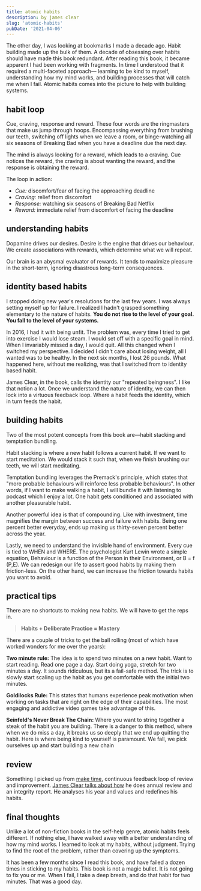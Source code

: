 ```yaml
---
title: atomic habits
description: by james clear
slug: 'atomic-habits'
pubDate: '2021-04-06'
---
```

The other day, I was looking at bookmarks I made a decade ago. Habit building made up the bulk of them. A decade of obsessing over habits should have made this book redundant. After reading this book, it became apparent I had been working with fragments. In time I understood that it required a multi-faceted approach— learning to be kind to myself, understanding how my mind works, and building processes that will catch me when I fail. Atomic habits comes into the picture to help with building systems.

## habit loop

Cue, craving, response and reward. These four words are the ringmasters that make us jump through hoops. Encompassing everything from brushing our teeth, switching off lights when we leave a room, or binge-watching all six seasons of Breaking Bad when you have a deadline due the next day.

The mind is always looking for a reward, which leads to a craving. Cue notices the reward, the craving is about wanting the reward, and the response is obtaining the reward.

The loop in action:

* *Cue:* discomfort/fear of facing the approaching deadline
* *Craving:* relief from discomfort
* *Response:* watching six seasons of Breaking Bad Netflix
* *Reward:* immediate relief from discomfort of facing the deadline


## understanding habits

Dopamine drives our desires. Desire is the engine that drives our behaviour. We create associations with rewards, which determine what we will repeat.

Our brain is an abysmal evaluator of rewards. It tends to maximize pleasure in the short-term, ignoring disastrous long-term consequences.

## identity based habits

I stopped doing new year's resolutions for the last few years. I was always setting myself up for failure. I realized I hadn't grasped something elementary to the nature of habits. **You do not rise to the level of your goal. You fall to the level of your systems.**

In 2016, I had it with being unfit. The problem was, every time I tried to get into exercise I would lose steam. I would set off with a specific goal in mind. When I invariably missed a day, I would quit. All this changed when I switched my perspective. I decided I didn't care about losing weight, all I wanted was to be healthy. In the next six months, I lost 26 pounds. What happened here, without me realizing, was that I switched from to identity based habit.

James Clear, in the book, calls the identity our "repeated beingness". I like that notion a lot. Once we understand the nature of identity, we can then lock into a virtuous feedback loop. Where a habit feeds the identity, which in turn feeds the habit.

## building habits

Two of the most potent concepts from this book are—habit stacking and temptation bundling.

Habit stacking is where a new habit follows a current habit. If we want to start meditation. We would stack it such that, when we finish brushing our teeth, we will start meditating.

Temptation bundling leverages the Premack's principle, which states that "more probable behaviours will reinforce less probable behaviours". In other words, if I want to make walking a habit, I will bundle it with listening to podcast which I enjoy a lot. One habit gets conditioned and associated with another pleasurable habit.

Another powerful idea is that of compounding. Like with investment, time magnifies the margin between success and failure with habits. Being one percent better everyday, ends up making us thirty-seven percent better across the year.

Lastly, we need to understand the invisible hand of environment. Every cue is tied to WHEN and WHERE. The psychologist Kurt Lewin wrote a simple equation, Behaviour is a function of the Person in their Environment, or B = f (P,E). We can redesign our life to assert good habits by making them friction-less. On the other hand, we can increase the friction towards habits you want to avoid.

## practical tips

There are no shortcuts to making new habits. We will have to get the reps in.

> **Habits + Deliberate Practice = Mastery**

There are a couple of tricks to get the ball rolling (most of which have worked wonders for me over the years):

**Two minute rule:** The idea is to spend two minutes on a new habit. Want to start reading. Read one page a day. Start doing yoga, stretch for two minutes a day. It sounds ridiculous, but its a fail-safe method. The trick is to slowly start scaling up the habit as you get comfortable with the initial two minutes.

**Goldilocks Rule:** This states that humans experience peak motivation when working on tasks that are right on the edge of their capabilities. The most engaging and addictive video games take advantage of this.

**Seinfeld's Never Break The Chain:** Where you want to string together a steak of the habit you are building. There is a danger to this method, where when we do miss a day, it breaks us so deeply that we end up quitting the habit. Here is where being kind to yourself is paramount. We fall, we pick ourselves up and start building a new chain

## review

Something I picked up from [make time](https://www.goodreads.com/book/show/37880811-make-time), continuous feedback loop of review and improvement. [James Clear talks about how](https://jamesclear.com/resources) he does annual review and an integrity report. He analyses his year and values and redefines his habits.

## final thoughts

Unlike a lot of non-fiction books in the self-help genre, atomic habits feels different. If nothing else, I have walked away with a better understanding of how my mind works. I learned to look at my habits, without judgment. Trying to find the root of the problem, rather than covering up the symptoms. 

It has been a few months since I read this book, and have failed a dozen times in sticking to my habits. This book is not a magic bullet. It is not going to fix you or me. When I fail, I take a deep breath, and do that habit for two minutes. That was a good day.